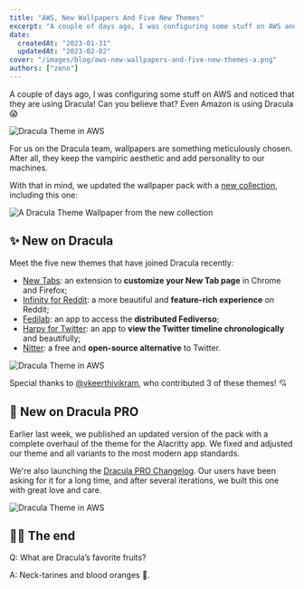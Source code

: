 ```yaml
---
title: "AWS, New Wallpapers And Five New Themes"
excerpt: "A couple of days ago, I was configuring some stuff on AWS and noticed that they are using Dracula!"
date:
  createdAt: "2023-01-31"
  updatedAt: "2023-02-02"
cover: "/images/blog/aws-new-wallpapers-and-five-new-themes-a.png"
authors: ["zeno"]
---
```


A couple of days ago, I was configuring some stuff on AWS and noticed that they are using Dracula! Can you believe that? Even Amazon is using Dracula 😱

![Dracula Theme in AWS](/images/blog/aws-new-wallpapers-and-five-new-themes-a.png)

For us on the Dracula team, wallpapers are something meticulously chosen. After all, they keep the vampiric aesthetic and add personality to our machines.

With that in mind, we updated the wallpaper pack with a [new collection](https://github.com/dracula/wallpaper/tree/master/second-collection), including this one:

![A Dracula Theme Wallpaper from the new collection](/images/blog/aws-new-wallpapers-and-five-new-themes-b.png)

## ✨ New on Dracula

Meet the five new themes that have joined Dracula recently:

- [New Tabs](/new-tabs): an extension to **customize your New Tab page** in Chrome and Firefox;
- [Infinity for Reddit](/infinity-for-reddit): a more beautiful and **feature-rich experience** on Reddit;
- [Fedilab](/fedilab): an app to access the **distributed Fediverso**;
- [Harpy for Twitter](/harpy-for-twitter): an app to **view the Twitter timeline chronologically** and beautifully;
- [Nitter](/nitter): a free and **open-source alternative** to Twitter.

![Dracula Theme in AWS](/images/blog/aws-new-wallpapers-and-five-new-themes-c.png)

Special thanks to [@vkeerthivikram](https://github.com/vkeerthivikram), who contributed 3 of these themes! 💘

## 🦇 New on Dracula PRO

Earlier last week, we published an updated version of the pack with a complete overhaul of the theme for the Alacritty app. We fixed and adjusted our theme and all variants to the most modern app standards.

We're also launching the [Dracula PRO Changelog](/pro/changelog). Our users have been asking for it for a long time, and after several iterations, we built this one with great love and care.

![Dracula Theme in AWS](/images/blog/aws-new-wallpapers-and-five-new-themes-d.png)

## 👋🏻 The end

Q: What are Dracula’s favorite fruits?

A: Neck-tarines and blood oranges 🍊.
